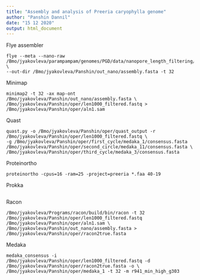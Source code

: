 ```yaml
---
title: "Assembly and analysis of Preeria caryophylla genome"
author: "Panshin Dannil"
date: "15 12 2020"
output: html_document
---
```


Flye assembler
``` {}
flye --meta --nano-raw /Bmo/jyakovleva/parampampam/genomes/PGD/data/nanopore_length_filtering/len1000_filtered.fastq \ 
--out-dir /Bmo/jyakovleva/Panshin/out_nano/assembly.fasta -t 32
```
Minimap
``` {}
minimap2 -t 32 -ax map-ont /Bmo/jyakovleva/Panshin/out_nano/assembly.fasta \ 
/Bmo/jyakovleva/Panshin/oper/len1000_filtered.fastq > /Bmo/jyakovleva/Panshin/oper/aln1.sam
```
Quast
``` {}
quast.py -o /Bmo/jyakovleva/Panshin/oper/quast_output -r /Bmo/jyakovleva/Panshin/oper/len1000_filtered.fastq \
-g /Bmo/jyakovleva/Panshin/oper/first_cycle/medaka_1/consensus.fasta /Bmo/jyakovleva/Panshin/oper/second_circle/medaka_11/consensus.fasta \ 
/Bmo/jyakovleva/Panshin/oper/third_cycle/medaka_3/consensus.fasta
```
Proteinortho
``` {}
proteinortho -cpus=16 -ram=25 -project=preeria *.faa 40-19 
```
Prokka
``` {}

```
Racon
``` {}
/Bmo/jyakovleva/Programs/racon/build/bin/racon -t 32 /Bmo/jyakovleva/Panshin/oper/len1000_filtered.fastq /Bmo/jyakovleva/Panshin/oper/aln1.sam \ 
/Bmo/jyakovleva/Panshin/out_nano/assembly.fasta > /Bmo/jyakovleva/Panshin/oper/racon2true.fasta
```
Medaka
``` {}
medaka_consensus -i /Bmo/jyakovleva/Panshin/oper/len1000_filtered.fastq -d /Bmo/jyakovleva/Panshin/oper/racon2true.fasta -o \
/Bmo/jyakovleva/Panshin/oper/medaka_1 -t 32 -m r941_min_high_g303
```

``` {}

```
